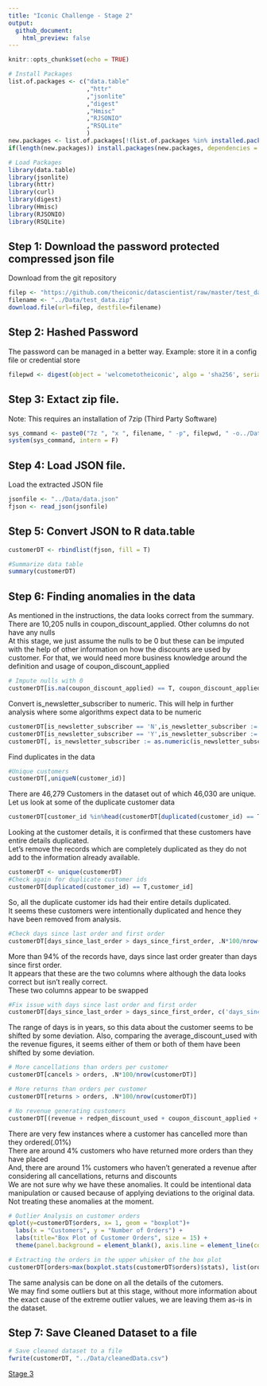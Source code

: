 ```yaml
---
title: "Iconic Challenge - Stage 2"
output: 
  github_document:
    html_preview: false
---
```


```r
knitr::opts_chunk$set(echo = TRUE)

# Install Packages
list.of.packages <- c("data.table"
                      ,"httr"
                      ,"jsonlite"
                      ,"digest"
                      ,"Hmisc"
                      ,"RJSONIO"
                      ,"RSQLite"
                      )
new.packages <- list.of.packages[!(list.of.packages %in% installed.packages()[,"Package"])]
if(length(new.packages)) install.packages(new.packages, dependencies = T)

# Load Packages
library(data.table)
library(jsonlite)
library(httr)
library(curl)
library(digest)
library(Hmisc)
library(RJSONIO)
library(RSQLite)
```

## Step 1: Download the password protected compressed json file

Download from the git repository  
```r
filep <- "https://github.com/theiconic/datascientist/raw/master/test_data.zip"
filename <- "../Data/test_data.zip"
download.file(url=filep, destfile=filename)
```

## Step 2: Hashed Password

The password can be managed in a better way. Example: store it in a config file or credential store  

```r
filepwd <- digest(object = 'welcometotheiconic', algo = 'sha256', serialize = FALSE)
```

## Step 3:  Extact zip file.
Note: This requires an installation of 7zip (Third Party Software)  

```r
sys_command <- paste0("7z ", "x ", filename, " -p", filepwd, " -o../Data -aoa")
system(sys_command, intern = F)
```

## Step 4:  Load JSON file.

Load the extracted JSON file  

```r
jsonfile <- "../Data/data.json"
fjson <- read_json(jsonfile)
```

## Step 5:  Convert JSON to R data.table

```r
customerDT <- rbindlist(fjson, fill = T)

#Summarize data table
summary(customerDT)
```

## Step 6:  Finding anomalies in the data
As mentioned in the instructions, the data looks correct from the summary. 
There are 10,205 nulls in coupon_discount_applied. Other columns do not have any nulls  
At this stage, we just assume the nulls to be 0 but these can be imputed with the help of other information on how the discounts are used by customer. For that, we would need more business knowledge around the definition and usage of coupon_discount_applied  

```r
# Impute nulls with 0
customerDT[is.na(coupon_discount_applied) == T, coupon_discount_applied:=0]
```

Convert is_newsletter_subscriber to numeric. This will help in further analysis where some algorithms expect data to be numeric  

```r
customerDT[is_newsletter_subscriber == 'N',is_newsletter_subscriber := 0]
customerDT[is_newsletter_subscriber == 'Y',is_newsletter_subscriber := 1]
customerDT[, is_newsletter_subscriber := as.numeric(is_newsletter_subscriber)]
```

Find duplicates in the data  

```r
#Unique customers
customerDT[,uniqueN(customer_id)]
```

There are 46,279 Customers in the dataset out of which 46,030 are unique.  
Let us look at some of the duplicate customer data  

```r
customerDT[customer_id %in%head(customerDT[duplicated(customer_id) == T,customer_id],5)][order(customer_id)]
```

Looking at the customer details, it is confirmed that these customers have entire details duplicated.  
Let's remove the records which are completely duplicated as they do not add to the information already available.  

```r
customerDT <- unique(customerDT)
#Check again for duplicate customer ids
customerDT[duplicated(customer_id) == T,customer_id]
```

So, all the duplicate customer ids had their entire details duplicated.  
It seems these customers were intentionally duplicated and hence they have been removed from analysis.  

```r
#Check days since last order and first order
customerDT[days_since_last_order > days_since_first_order, .N*100/nrow(customerDT)]
```

More than 94% of the records have, days since last order greater than days since first order.  
It appears that these are the two columns where although the data looks correct but isn't really correct.  
These two columns appear to be swapped  

```r
#Fix issue with days since last order and first order
customerDT[days_since_last_order > days_since_first_order, c('days_since_last_order', 'days_since_first_order'):=.(days_since_first_order,days_since_last_order)]
```

The range of days is in years, so this data about the customer seems to be shifted by some deviation.
Also, comparing the average_discount_used with the revenue figures, it seems either of them or both of them have been shifted by some deviation.


```r
# More cancellations than orders per customer
customerDT[cancels > orders, .N*100/nrow(customerDT)]

# More returns than orders per customer
customerDT[returns > orders, .N*100/nrow(customerDT)]

# No revenue generating customers
customerDT[(revenue + redpen_discount_used + coupon_discount_applied + average_discount_used) <= 0 & (orders-cancels-returns > 0), .N*100/nrow(customerDT)]
```
There are very few instances where a customer has cancelled more than they ordered(.01%)  
There are around 4% customers who have returned more orders than they have placed  
And, there are around 1% customers who haven't generated a revenue after considering all cancellations, returns and discounts  
We are not sure why we have these anomalies. It could be intentional data manipulation or caused because of applying deviations to the original data.  
Not treating these anomalies at the moment.

```r
# Outlier Analysis on customer orders
qplot(y=customerDT$orders, x= 1, geom = "boxplot")+
  labs(x = "Customers", y = "Number of Orders") +
  labs(title="Box Plot of Customer Orders", size = 15) +
  theme(panel.background = element_blank(), axis.line = element_line(colour = "grey"),  plot.title = element_text(hjust = 0.5))

# Extracting the orders in the upper whisker of the box plot
customerDT[orders>max(boxplot.stats(customerDT$orders)$stats), list(orders)][order(-orders)]
```
The same analysis can be done on all the details of the cutomers.  
We may find some outliers but at this stage, without more information about the exact cause of the extreme outlier values, we are leaving them as-is in the dataset.  

## Step 7:  Save Cleaned Dataset to a file
```r
# Save cleaned dataset to a file
fwrite(customerDT, "../Data/cleanedData.csv")
```

[Stage 3](Stage3.md)  
